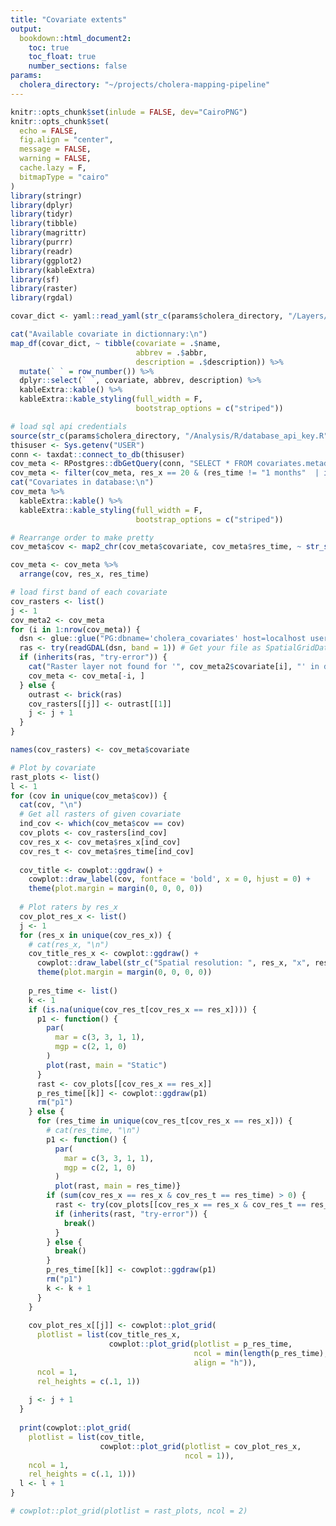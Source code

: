 ```yaml
---
title: "Covariate extents"
output: 
  bookdown::html_document2:
    toc: true
    toc_float: true
    number_sections: false
params:
  cholera_directory: "~/projects/cholera-mapping-pipeline"
---
```

```r
knitr::opts_chunk$set(inlude = FALSE, dev="CairoPNG")
knitr::opts_chunk$set(
  echo = FALSE,
  fig.align = "center",
  message = FALSE,
  warning = FALSE,
  cache.lazy = F,
  bitmapType = "cairo"
)
library(stringr)
library(dplyr)
library(tidyr)
library(tibble)
library(magrittr)
library(purrr)
library(readr)
library(ggplot2)
library(kableExtra)
library(sf)
library(raster)
library(rgdal)
```
```r
covar_dict <- yaml::read_yaml(str_c(params$cholera_directory, "/Layers/covariate_dictionary.yml"))

cat("Available covariate in dictionnary:\n")
map_df(covar_dict, ~ tibble(covariate = .$name, 
                            abbrev = .$abbr,
                            description = .$description)) %>% 
  mutate(` ` = row_number()) %>% 
  dplyr::select(` `, covariate, abbrev, description) %>% 
  kableExtra::kable() %>% 
  kableExtra::kable_styling(full_width = F,
                            bootstrap_options = c("striped"))
```

```r
# load sql api credentials
source(str_c(params$cholera_directory, "/Analysis/R/database_api_key.R"))
thisuser <- Sys.getenv("USER")
conn <- taxdat::connect_to_db(thisuser)
cov_meta <- RPostgres::dbGetQuery(conn, "SELECT * FROM covariates.metadata;")
cov_meta <- filter(cov_meta, res_x == 20 & (res_time != "1 months"  | is.na(res_time)))
cat("Covariates in database:\n")
cov_meta %>% 
  kableExtra::kable() %>% 
  kableExtra::kable_styling(full_width = F,
                            bootstrap_options = c("striped"))
```

```r
# Rearrange order to make pretty
cov_meta$cov <- map2_chr(cov_meta$covariate, cov_meta$res_time, ~ str_split(.x, ifelse(is.na(.y), "__", str_c("_", str_replace(.y, " ", "_"))))[[1]][1])

cov_meta <- cov_meta %>% 
  arrange(cov, res_x, res_time)

# load first band of each covariate
cov_rasters <- list()
j <- 1
cov_meta2 <- cov_meta
for (i in 1:nrow(cov_meta)) {
  dsn <- glue::glue("PG:dbname='cholera_covariates' host=localhost user='{thisuser}' port=5432 schema='covariates' table='{cov_meta2$covariate[i]}' mode=2")
  ras <- try(readGDAL(dsn, band = 1)) # Get your file as SpatialGridDataFrame
  if (inherits(ras, "try-error")) {
    cat("Raster layer not found for '", cov_meta2$covariate[i], "' in database")
    cov_meta <- cov_meta[-i, ]
  } else {
    outrast <- brick(ras)
    cov_rasters[[j]] <- outrast[[1]]
    j <- j + 1
  }
}

names(cov_rasters) <- cov_meta$covariate

# Plot by covariate
rast_plots <- list()
l <- 1
for (cov in unique(cov_meta$cov)) {
  cat(cov, "\n")
  # Get all rasters of given covariate
  ind_cov <- which(cov_meta$cov == cov)
  cov_plots <- cov_rasters[ind_cov]
  cov_res_x <- cov_meta$res_x[ind_cov]
  cov_res_t <- cov_meta$res_time[ind_cov]
  
  cov_title <- cowplot::ggdraw() + 
    cowplot::draw_label(cov, fontface = 'bold', x = 0, hjust = 0) +
    theme(plot.margin = margin(0, 0, 0, 0))
  
  # Plot raters by res_x
  cov_plot_res_x <- list()
  j <- 1
  for (res_x in unique(cov_res_x)) {
    # cat(res_x, "\n")
    cov_title_res_x <- cowplot::ggdraw() + 
      cowplot::draw_label(str_c("Spatial resolution: ", res_x, "x", res_x, " km"), x = 0, hjust = 0) +
      theme(plot.margin = margin(0, 0, 0, 0))
    
    p_res_time <- list()
    k <- 1
    if (is.na(unique(cov_res_t[cov_res_x == res_x]))) {
      p1 <- function() {
        par(
          mar = c(3, 3, 1, 1),
          mgp = c(2, 1, 0)
        )
        plot(rast, main = "Static")
      }
      rast <- cov_plots[[cov_res_x == res_x]]
      p_res_time[[k]] <- cowplot::ggdraw(p1) 
      rm("p1")
    } else {
      for (res_time in unique(cov_res_t[cov_res_x == res_x])) {
        # cat(res_time, "\n")
        p1 <- function() {
          par(
            mar = c(3, 3, 1, 1),
            mgp = c(2, 1, 0)
          )
          plot(rast, main = res_time)}
        if (sum(cov_res_x == res_x & cov_res_t == res_time) > 0) {
          rast <- try(cov_plots[[cov_res_x == res_x & cov_res_t == res_time]])
          if (inherits(rast, "try-error")) {
            break()
          }
        } else {
          break()
        }
        p_res_time[[k]] <- cowplot::ggdraw(p1) 
        rm("p1")
        k <- k + 1
      }
    }
    
    cov_plot_res_x[[j]] <- cowplot::plot_grid(
      plotlist = list(cov_title_res_x, 
                      cowplot::plot_grid(plotlist = p_res_time, 
                                         ncol = min(length(p_res_time), 3), 
                                         align = "h")),
      ncol = 1,
      rel_heights = c(.1, 1))
    
    j <- j + 1
  }
  
  print(cowplot::plot_grid(
    plotlist = list(cov_title,
                    cowplot::plot_grid(plotlist = cov_plot_res_x,
                                       ncol = 1)),
    ncol = 1,
    rel_heights = c(.1, 1)))
  l <- l + 1
}

# cowplot::plot_grid(plotlist = rast_plots, ncol = 2)

```


